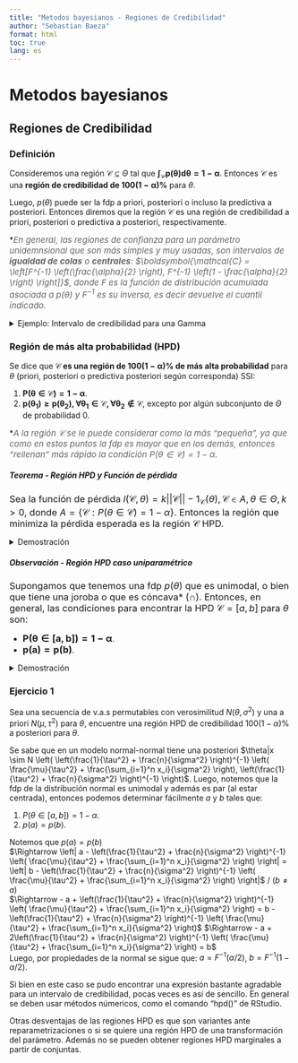 ```yaml
---
title: "Metodos bayesianos - Regiones de Credibilidad"
author: "Sebastian Baeza"
format: html
toc: true
lang: es
---
```


# Metodos bayesianos

## Regiones de Credibilidad

### Definición

Consideremos una región $\mathcal{C} \subseteq \Theta$ tal que $\boldsymbol{\int_{\mathcal{C}} p(\theta)d\theta = 1 - \alpha}$. Entonces $\boldsymbol{\mathcal{C}}$ es una <b>región de credibilidad de $\boldsymbol{100(1-\alpha)\%}$</b> para $\theta$.

Luego, $p(\theta)$ puede ser la fdp a priori, posteriori o incluso la predictiva a posteriori. Entonces diremos que la región $\mathcal{C}$ es una región de credibilidad a priori, posteriori o predictiva a posteriori, respectivamente.

*[En general, las regiones de confianza para un parámetro unidemnsional que son más simples y muy usadas, son intervalos de <b>igualdad de colas</b> o <b>centrales</b>: $\boldsymbol{\mathcal{C} = \left[F^{-1} \left(\frac{\alpha}{2} \right), F^{-1} \left(1 - \frac{\alpha}{2} \right) \right]}$, donde $F$ es la función de distribución acumulada asociada a $p(\theta)$ y $F^{-1}$ es su inversa, es decir devuelve el cuantil indicado.]{style="font-size: 15px; color:#656565; font-style: italic"}

<details>
<summary>Ejemplo: Intervalo de credibilidad para una Gamma</summary>
Se sabe que en el caso de tener una verosimilitud $P(\theta)$ y una priori $\textup{Gamma}(\alpha, \beta)$, entonces la posteriori es $\theta|x \sim \textup{Gamma}(\alpha + \sum_{i=1}^n x_i, \beta + n)$. Entonces un intervalo de credibilidad $(1-\alpha')100\%$ con igualdad de colas está dado por $\left[F^{-1} \left(\frac{\alpha}{2} \right), F^{-1} \left(1 - \frac{\alpha}{2} \right) \right]$, el cual no tiene forma explícita (o que sea agradable), luego en RStudio se puede encontrar este intervalo para valores númericos con la expresión:
"qgamma(c($\alpha'/2$, $1 - \alpha'/2$), shape = $\alpha + \sum_{i=1}^n x_i$, rate = $\beta + n$)".
</details>

### Región de más alta probabilidad (HPD)

Se dice que $\boldsymbol{\mathcal{C}}$<b> es una región de $\boldsymbol{100(1-\alpha)\%}$ de más alta probabilidad</b> para $\theta$ (priori, posteriori o predictiva posteriori según corresponda) SSI:
<ol>
<li>$\boldsymbol{P(\theta \in \mathcal{C}) = 1 - \alpha}$.</li>
<li>$\boldsymbol{p(\theta_1) \geq p(\theta_2), \forall\theta_1 \in \mathcal{C}, \forall\theta_2 \notin \mathcal{C}}$, excepto por algún subconjunto de $\Theta$ de probabilidad $0$.</li>
</ol>

*[A la región $\mathcal{C}$ se le puede considerar como la más "pequeña", ya que como en estos puntos la fdp es mayor que en los demás, entonces "rellenan" más rápido la condición $P(\theta \in \mathcal{C}) = 1-\alpha$.]{style="font-size: 15px; color:#656565; font-style: italic"}

##### Teorema - Región HPD y Función de pérdida

[Sea la función de pérdida $l(\mathcal{C}, \theta) = k||\mathcal{C}|| - 1_{\mathcal{C}}(\theta), \mathcal{C} \in A, \theta \in \Theta, k>0$, donde $A = \{ \mathcal{C} : P(\theta \in \mathcal{C}) = 1-\alpha \}$. Entonces la región que minimiza la pérdida esperada es la región $\mathcal{C}$ HPD.]{style="font-size: 16.5px"}

<details>
<summary>Demostración</summary>
Notemos que $E[l(\mathcal{C}, \theta)] = k||\mathcal{C}|| + E[1_{\mathcal{C}}(\theta)] = k||\mathcal{C}|| + P(\theta \in \mathcal{C})$. Luego como $\mathcal{C} \in A$, entonces $E[l(\mathcal{C}, \theta)] = k||\mathcal{C}|| + 1 - \alpha$. Luego, como $k>0$, esta expresión se minimiza cuando $||\mathcal{C}||$ es mínimo (región HPD), ya que todo lo demás es constante respecto a $\mathcal{C}$.
</details>

##### Observación - Región HPD caso uniparamétrico

[Supongamos que tenemos una fdp $p(\theta)$ que es unimodal, o bien que tiene una joroba o que es cóncava* ($\cap$). Entonces, en general, las condiciones para encontrar la HPD $\mathcal{C} = [a,b]$ para $\theta$ son:]{style="font-size: 16.5px"}
<ul>
<li>[$\boldsymbol{P(\theta \in [a,b]) = 1-\alpha}$]{style="font-size: 16.5px"}.</li>
<li>[$\boldsymbol{p(a) = p(b)}$]{style="font-size: 16.5px"}.</li>
</ul>

<details>
<summary>Demostración</summary>
Sea $p(\theta)$ cóncava y cuya derivada cambia de signo en algún punto. Para hallar el intervalo $[a,b]$ de menor longitud $(b-a)$ restringido a $P(\theta \in [a,b]) = 1-\alpha$, debemos usar multiplicadores de lagrange: $l(a,b;\lambda) = (b-a) + \lambda(\int_b^a p(\theta)d\theta - (1-\alpha))$. Derivando respecto a $a$, se sigue que:<br>
$\frac{\partial l(a,b;\lambda)}{\partial a} = -1 + \lambda \cdot p(a)$, e igualando a $0$ se tiene que $\lambda = \frac{1}{p(a)}$.<br>
Luego, derivando respecto a $b$, se sigue que:<br>
$\frac{\partial l(a,b;lambda)}{\partial b} = 1 - \lambda \cdot p(b)$, e igualando a $0$ se tiene que $\lambda = \frac{1}{p(b)}$.<br>
Luego, igualando ambas expresiones de $\lambda$, se sigue que $p(a) = p(b)$, y derivando respecto a $\lambda$ se tiene la restricción. Por otro lado, dado que $p$ es cóncava nos asegura que este intervalo sea mínimo.

Por último, como $a < b$ y se sabe que $p'$ es decreciente, entonces $p'(a) > p'(b)$. Ahora, supongamos que $p'(a), p'(b)$ tienen el mismo signo, supongamos sin pérdida de generalidad que el signo es positivo. Entonces, a no ser de que la función $p$ sea decreciente en unos puntos intermedios ($p' < 0$) y luego creciente en otros $p' > 0$, no es posible que $p(a) = p(b)$, pero esto implicaría que la segunda derivada es positiva en algún punto -><-. Entonces $p'(a) > 0 >  p'(b)$ y por tanto existe $c$ (único por la monotonía de $p'$) tal que $p'(c) = 0$, entonces $\forall x \in[a,c], p(a) \leq p(x)$ y $\forall x \in[c,b], p(b) \leq p(x)$. Luego se tiene que $\forall \theta_1 \in [a,b], \forall \theta_2 \in ]-\infty, a[ \cup ]b, \infty[, p(\theta_1) \geq p(\theta_2)$.
</details>

### Ejercicio 1

Sea una secuencia de v.a.s permutables con verosimilitud $N(\theta, \sigma^2)$ y una a priori $N(\mu, \tau^2)$ para $\theta$, encuentre una región HPD de credibilidad $100(1-\alpha)\%$ a posteriori para $\theta$.

Se sabe que en un modelo normal-normal tiene una posteriori $\theta|x \sim N \left( \left(\frac{1}{\tau^2} + \frac{n}{\sigma^2} \right)^{-1} \left( \frac{\mu}{\tau^2} + \frac{\sum_{i=1}^n x_i}{\sigma^2} \right), \left(\frac{1}{\tau^2} + \frac{n}{\sigma^2} \right)^{-1} \right)$. Luego, notemos que la fdp de la distribución normal es unimodal y además es par (al estar centrada), entonces podemos determinar fácilmente $a$ y $b$ tales que:
<ol>
<li>$P(\theta \in [a,b]) = 1 - \alpha$.</li>
<li>$p(a) = p(b)$.</li>
</ol>
Notemos que $p(a) = p(b)$<br> 
$\Rightarrow \left| a - \left(\frac{1}{\tau^2} + \frac{n}{\sigma^2} \right)^{-1} \left( \frac{\mu}{\tau^2} + \frac{\sum_{i=1}^n x_i}{\sigma^2} \right) \right| = \left| b - \left(\frac{1}{\tau^2} + \frac{n}{\sigma^2} \right)^{-1} \left( \frac{\mu}{\tau^2} + \frac{\sum_{i=1}^n x_i}{\sigma^2} \right) \right|$ / $(b \neq a)$<br>
$\Rightarrow - a + \left(\frac{1}{\tau^2} + \frac{n}{\sigma^2} \right)^{-1} \left( \frac{\mu}{\tau^2} + \frac{\sum_{i=1}^n x_i}{\sigma^2} \right) = b - \left(\frac{1}{\tau^2} + \frac{n}{\sigma^2} \right)^{-1} \left( \frac{\mu}{\tau^2} + \frac{\sum_{i=1}^n x_i}{\sigma^2} \right)$
$\Rightarrow - a + 2\left(\frac{1}{\tau^2} + \frac{n}{\sigma^2} \right)^{-1} \left( \frac{\mu}{\tau^2} + \frac{\sum_{i=1}^n x_i}{\sigma^2} \right) = b$<br>
Luego, por propiedades de la normal se sigue que: $a = F^{-1}(\alpha/2)$, $b = F^{-1}(1 - \alpha/2)$.

Si bien en este caso se pudo encontrar una expresión bastante agradable para un intervalo de credibilidad, pocas veces es así de sencillo. En general se deben usar métodos númericos, como el comando "hpd()" de RStudio.

Otras desventajas de las regiones HPD es que son variantes ante reparametrizaciones o si se quiere una región HPD de una transformación del parámetro. Además no se pueden obtener regiones HPD marginales a partir de conjuntas.